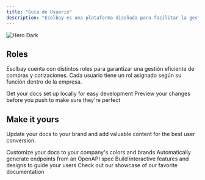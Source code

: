 ```yaml
---
title: "Guía de Usuario"
description: "Esolbay es una plataforma diseñada para facilitar la gestión de cotizaciones y compras entre empresas compradoras y proveedores."
---
```


<img alt="Hero Dark" classname="hidden dark:block" src="/LOGOESOLBAY.jpg" />

## Roles

Esolbay cuenta con distintos roles para garantizar una gestión eficiente de compras y cotizaciones. Cada usuario tiene un rol asignado según su función dentro de la empresa.

<CardGroup cols={3}>
  <Card title="Administrador" icon="pen-to-square" href="https://mintlify.com/docs/quickstart">
    Get your docs set up locally for easy development
  </Card>

  <Card title="Administrador Comprador" icon="image" href="https://mintlify.com/docs/development">
    Preview your changes before you push to make sure they're perfect
  </Card>

  <Card title="Comprador" icon="sparkles">

  </Card>

  <Card title="Vendedor" icon="sparkles">

  </Card>

  <Card title="Administrador Proveedor" icon="sparkles">

  </Card>

  <Card title="Asistente de Proveedores" icon="sparkles">

  </Card>

  <Card title="Asistente de Compradores" icon="sparkles">

  </Card>

  <Card title="Máster" icon="sparkles">

  </Card>

  <Card title="Auditor" icon="sparkles">

  </Card>

  <Card title="Aprobador de Remitos" icon="sparkles">

  </Card>

  <Card title="Aprobador de Factura" icon="sparkles">

  </Card>

  <Card title="Pagador" icon="sparkles">

  </Card>

  <Card title="Aprobador de Pago" icon="sparkles">

  </Card>

  <Card title="Remitente" icon="sparkles">

  </Card>

  <Card title="Facturador" icon="sparkles">

  </Card>

  <Card title="Cobrador" icon="sparkles">

  </Card>

  <Card title="Solicitante" icon="sparkles">

  </Card>

  <Card title="Supervisor" icon="sparkles">

  </Card>

  <Card title="Aprobador de Solicitudes" icon="sparkles">

  </Card>
</CardGroup>

## Make it yours

Update your docs to your brand and add valuable content for the best user conversion.

<CardGroup cols={2}>
  <Card title="Customize Style" icon="palette" href="https://mintlify.com/docs/settings/global">
    Customize your docs to your company's colors and brands
  </Card>

  <Card title="Reference APIs" icon="code" href="https://mintlify.com/docs/api-playground/openapi">
    Automatically generate endpoints from an OpenAPI spec
  </Card>

  <Card title="Add Components" icon="screwdriver-wrench" href="https://mintlify.com/docs/content/components/accordions">
    Build interactive features and designs to guide your users
  </Card>

  <Card title="Get Inspiration" icon="stars" href="https://mintlify.com/customers">
    Check out our showcase of our favorite documentation
  </Card>
</CardGroup>